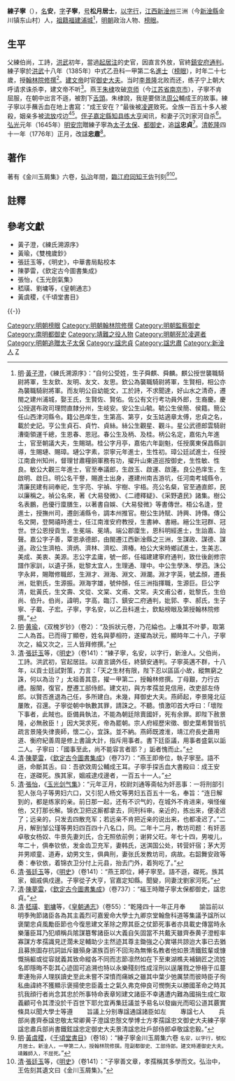 {{明清人物信息框
| 姓名 = 練安
| 原名 = 
| 圖片名稱= 
| 圖片大小 = 
| 圖片說明 = 
| 最高職務 = 都察院左副都御史
| 國家 = 大明
| 爵位 = 
| 籍貫 =[[江西等處行中書省|江西]][[新淦州|新淦州]]三洲（今[[新淦縣|新淦縣]]金川鎮東山村）
| 族裔 = 漢族
| 字號 = 字子寧，号松月居士
| 諡號 = [[南明|南明]]追諡忠貞，[[清朝|清朝]]改諡忠肅
| 出生日期 = [[元|元]][[至正|至正]]十九年（1359年）
| 出生地點 = [[江西等處行中書省|江西]][[新淦州|新淦州]]三洲（今[[新淦縣|新淦縣]]金川鎮東山村）
| 逝世日期 = [[明|明]][[建文|建文]]四年（1402年）
| 逝世地點 = [[南京城|南京]]
| 墓葬 =
| 配偶 =
| 親屬 = 練伯尚（父）<br>[[練達|練大亨]]（侄）
| 出身 = 
*洪武十八年乙丑科一甲第二名進士
| 經歷 = 
| 著作 = 
*《金川玉屑集》六卷（[[臨江府|臨江府]][[同知|同知]][[王佐_(正統舉人)|王佐]]刊刻）
}}

'''練子寧'''（{{bd|1359年||1402年||catIdx=L練}}），[[名|名]]'''安'''，[[表字|字]]'''子寧'''，[[号|号]]'''松月居士'''，[[以字行|以字行]]，[[江西等處行中書省|江西]][[新淦州|新淦州]]三洲（今[[新淦縣|新淦縣]]金川镇东山村）人，[[祖籍|祖籍]][[福建路|福建]][[浦城縣|浦城]]<ref>[[明|明]]·[[黃子澄|黃子澄]]，《練氏溯源序》：“自何公受姓，生子舜麒、舜麟。麒公授世襲職騎尉將軍，生友欽、友明、友文、友思。欽公為襲職騎尉將軍，生賢相，相公亦為襲職騎尉將軍。而友明公自幼能文，工於詩，不求聞達，好山水之清奇，遷閩之建州浦城，娶王氏，生賢佐、賢佑。佐公有文行考功員外郎，生裔慶。慶公授選布政司理問直隸分州，生岐安。安公生山毓。毓公生侯簡、侯籍。簡公任山西津河縣令。籍公邑庠生，生第高、第亨，女玉姑適章太傅，忠貞之名，載於史記。亨公生貞石、貞竹、貞絲。絲公生觀星、觀斗。星公武德郎雲騎尉漕衛領運千總，生恩春、恩冠。春公生及柄、及桂。柄公名定，嘉佑九年進士，官至朝議大夫，生賜瑚。桂公字月亭，嘉佑六年副魁，任授廣東保昌縣訓導，生賜璉、賜璋。璉公字素，崇寧元年進士，生性初。璋公廷試進士，任授江南倉州知州，督理甘肅糧餉軍務有功，擢升山東道巡按御史，生性敏、性良。敏公大觀三年進士，官至奉議郎，生啟玉、啟運、啟蓮。良公邑庠生，生啟明、啟日。明公名干譽，賜進士出身，遷建州南吉游坑，任河南考城縣令，清廉民建有祠奉祀，生宇亮、宇禎、宇樹、宇梧。亮公名粲，官至通直郎，民以廉稱之。禎公名來，著《大易發微》、《二禮釋疑》、《采野遺民》諸集。樹公名表鵬，邑優行廩膳生，以著書自娛、《大易發微》等書傳世。梧公名逢，登進士，授撫州司，遷劍浦縣令，調本州推官。樹公生詩賦、詩興、詩傳。傳公名文開，登開禧時進士，任江南淮安府教授，生書紳、書縉。縉公生冠群、冠世。世公恩授貢生，生冕端、冕靖。端公郡廩生，恩科明經進士，生詒嘉、詒聲。嘉公字子善，覃恩承德郎，由閩遷江西新淦縣之三洲，生謀政、謀德、謀道。政公生濟柏、濟炳、濟林、濟松、濟椿。柏公大宋時鄉試進士，生美志、美成、美衷、美源。志公字孟庸，號一郎，任福建建寧府通判，致仕後創修宗譜作家訓，以遺子孫，妣黎太宜人，生理通、理中。中公生學洙、學泗。洙公字永昇，賜贈修職郎，生淵才、淵海、淵文、淵瀾。淵才字英，號孟顏，遷長洲，妣劉氏，生源振。淵海字雄，號仲顏，任三洲指揮職，生源巨。巨公字清，妣黃氏，生文壽、文從、文棠、文甫、文常。夫文甫公者，妣黎氏，生伯尚、伯升。伯尚，諱明，字高，臨汀、鎮安二府通判，妣郭、李、郝氏，生子寧、子載、子宏。子寧，字名安，以乙丑科進士，欽點榜眼及第授翰林院修撰。”</ref>，[[明朝|明朝]]政治人物、[[榜眼|榜眼]]。

==生平==
父練伯尚，工詩，[[洪武|洪武]]初年，當過[[起居注|起居注]]的史官，因直言外放，官終[[鎮安府|鎮安府]][[通判|通判]]。練子寧於[[洪武|洪武]]十八年（1385年）中式乙丑科一甲第二名[[進士|進士]]（[[榜眼|榜眼]]），时年二十七歲，授[[翰林院|翰林院]][[修撰|修撰]]<ref>[[明|明]]·[[黄瑜|黄瑜]]，《双槐岁钞》（卷2）：“及拆狀元卷，乃花綸也。上嗛其不叶夢，取第二人為首。已而得丁顯卷，姓名與夢相符，遂擢為狀元，顯時年二十八，子寧次之，綸又次之，三人皆拜修撰。”</ref>。[[建文帝|建文帝]]时官[[御史大夫|御史大夫]]。当时[[李景隆|李景隆]]北败而还，练子宁上朝大呼请求诛杀李，建文帝不听<ref>[[清|清]]·[[張廷玉|張廷玉]]等，《[[明史|明史]]》（卷141）：“練子寧，名安，以字行，新淦人。父伯尚，工詩。洪武初，官起居註。以直言謫外任，終鎮安通判。子寧英邁不群，十八年，以貢士廷試對策，力言：「天之生材有限，陛下忍以區區小故，縱無窮之誅，何以為治？」太祖善其意，擢一甲第二，授翰林修撰。丁母艱，力行古禮。服闋，復官，歷遷工部侍郎。建文初，與方孝孺並見信用，改吏部左侍郎。以賢否進退為己任，多所建白。未幾，拜御史大夫。燕師起，李景隆北征屢敗，召還。子寧從朝中執數其罪，請誅之。不聽。憤激叩首大呼曰：「壞陛下事者，此賊也。臣備員執法，不能為朝廷除賣國奸，死有余罪。即陛下赦景隆，必無赦臣！」因大哭求死，帝為罷朝。宗人府經歷宋徵、御史葉希賢皆抗疏言景隆失律喪師，懷二心，宜誅。並不納。燕師既渡淮，靖江府長史蕭用道、衡府紀善周是修上書論大計，指斥用事者。書下廷臣議，用事者盛氣以詬二人。子寧曰：「國事至此，尚不能容言者耶？」詬者愧而止。”</ref>。燕王[[朱棣|朱棣]]攻破[[南京城|京师]]（今[[江苏省|江苏省]][[南京市|南京市]]），子寧不肯屈服，在朝中出言不遜，被割下[[舌頭|舌頭]]。朱棣說，我是要傚法[[周公|周公]]輔成王的故事。練子寧以手蘸舌血在地上書寫：“成王安在？”最後被[[凌遲|凌遲]]致死。全族一百五十多人被殺，姻亲多被[[流放|流放]]戍边<ref>[[清|清]]·[[陳夢雷|陳夢雷]]，《[[欽定古今圖書集成|欽定古今圖書集成]]》（卷737）：“燕王即帝位，執子寧至。語不遜，命斷其舌。曰：吾欲效周公輔成王耳。子寧手探舌血大書殿曰：成王安在，遂磔死。族其家，姻戚逮戍邊者，一百五十一人。”</ref><ref>[[清|清]]·[[張怡|張怡]]，《[[玉光剑气集|玉光剑气集]]》：“元年正月，校尉刘通等斋帖为奸恶事：一将刑部引犯人张乌子等男妇六口，又引犯人杨文等男妇五百五十一名，奉旨：“连日解到的，都是练家的亲。前日那一起，还有不识气的，在城外不肯进来，嗔怪催他，又打那长解。锦衣卫把这厮都拿去，同刑科审。亲近的，拣出来，便凌迟了；远亲的，只发去四散充军；若远亲不肯把近亲的说出来，也都凌迟了。”二月，解到邹公瑾等男妇四百四十八名口，同。二年十二月，教坊司题：有奸恶卓敬女杨奴、牛景先妻刘氏，合无照依前例；谢昇父旺。年七十四，男唆儿，年二十，俱奉钦依，发金齿卫充军，妻韩氏，送淇国公处，转营奸宿；茅大芳并男顺童、道寿，幼男文生，俱典刑，妻张氏发教坊司，病故。右韶舞安政等奏：奉钦依，着锦衣卫分付上元县，抬去门外，着狗吃了。”</ref>。[[侄子|侄子]][[嘉定縣|嘉定縣]][[知县|知县]][[練達|练大亨]]闻讯，和妻子沉刘家河自杀<ref>[[清|清]]·[[張廷玉|張廷玉]]等，《[[明史|明史]]》（卷141）：“燕王即位，縛子寧至。語不遜，磔死。族其家，姻戚俱戍邊。子寧從子大亨，官嘉定知縣。聞變，同妻沈劉家河死。”</ref>。[[弘光|弘光]]元年（1645年）[[明安宗|明安宗]]贈練子寧為[[太子太保|太子太保]]、[[都御史|都御史]]，追[[諡|諡]]'''忠貞'''<ref>[[清|清]]·[[陳夢雷|陳夢雷]]，《[[欽定古今圖書集成|欽定古今圖書集成]]》（卷737）：“福王時贈子寧太保都御史，諡忠貞。”</ref>。[[清|清]][[乾隆|乾隆]]四十一年（1776年）正月，改諡'''忠肅'''<ref>[[清|清]]·[[嵇璜|嵇璜]]、[[劉墉|劉墉]]等，《[[皇朝通志|皇朝通志]]》（卷55）：“乾隆四十一年正月奉
　　諭旨前以明季殉節諸臣各為其主義烈可嘉爰命大學士九卿京堂翰詹科道等集議予諡所以褒闡忠貞風勵臣節也今復思建文革除之際其臣之仗節死事者亦具載史傳當時永樂藩臣耳乃犯順稱兵隂謀簒奪諸臣以大義自矢固當不共戴天雖齊泰黄子澄輕率寡謀方孝孺識見迂濶未足輔助少主然迹其尊主鋤強之心實堪共諒迨大事已去猶且募旅圖存抗詞詆斥雖殞身湛族百折不回洵為無慚名教者他如景清鐵鉉輩或慷慨捐軀或從容就義其致命縱各不同而志節凛然如在下至東湖樵夫補鍋匠之流姓名即隱晦不彰其心迹固可追溯也特以永樂殘刻性成淫刑以逞屠戮之慘極于瓜蔓牽連殆非人理朕讀史至此未嘗不深憤而痛嫉之雖其中葉少弛厲禁而彼時臣子徇私曲諱終不獲顯示褒揚使忠臣義士之氣久弗克伸良可憫惻夫以勝國革命之時其抗我顔行者尚念其忠於所事特命表章矧建文諸臣不幸遘遭内難為國捐生成仁取義顧可令其湮没於千百世下耶允宜再集廷議並予易名以發幽光而昭公道其覈實條具以聞大學士等遵
　　旨議上分别專諡通諡諸臣如左
　　專諡七人
　　兵部尚書齊泰諡忠敬太常卿黄子澄諡忠慤文學博士方孝孺諡忠文御史大夫練子寧諡忠肅兵部尚書鐵鉉諡忠定御史大夫景清諡忠壯戶部侍郎卓敬諡忠毅。”</ref>。

==著作==
著有《金川玉屑集》六卷，[[弘治|弘治]]年間，[[臨江府|臨江府]][[同知|同知]][[王佐_(正統舉人)|王佐]]刊刻<ref>[[明|明]]·[[黃虞稷|黃虞稷]]，《[[千頃堂書目|千頃堂書目]]》（卷18）：“練子寧金川玉屑集六卷 <small>名安，以字行，號松月居士。新淦人，一甲第二人，授翰林院修撰。陞副都御史、工部侍郎。建文時遷御史大夫。靖難師入，不屈死。</small>”</ref><ref>[[清|清]]·[[張廷玉|張廷玉]]等，《[[明史|明史]]》（卷141）：“子寧善文章，孝孺稱其多學而文。弘治中，王佐刻其遺文曰《金川玉屑集》。”</ref>。

==註釋==
{{Reflist|40em}}

==參考文獻==
*黃子澄，《練氏溯源序》
*黃瑜，《雙槐歲鈔》
*張廷玉等，《明史》，中華書局點校本
*陳夢雷，《欽定古今圖書集成》
*張怡，《玉光劍氣集》
*嵇璜、劉墉等，《皇朝通志》
*黃虞稷，《千頃堂書目》

{{-}}
{{洪武十八年乙丑科殿試金榜}}
{{DEFAULTSORT:Lian練}}

[[Category:明朝榜眼|Category:明朝榜眼]]
[[Category:明朝翰林院修撰|Category:明朝翰林院修撰]]
[[Category:明朝監察御史|Category:明朝監察御史]]
[[Category:南明都御史|Category:南明都御史]]
[[Category:靖難之役人物|Category:靖難之役人物]]
[[Category:明朝死於凌遲者|Category:明朝死於凌遲者]]
[[Category:明朝追贈太子太保|Category:明朝追贈太子太保]]
[[Category:諡忠貞|Category:諡忠貞]]
[[Category:諡忠肅|Category:諡忠肅]]
[[Category:新淦人|Category:新淦人]]
[[Category:練姓|Z]]